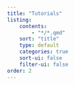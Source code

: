 ```yaml
---
title: "Tutorials"
listing:
    contents: 
        - "*/*.qmd"
    sort: "title"
    type: default
    categories: true
    sort-ui: false
    filter-ui: false
order: 2
---
```

